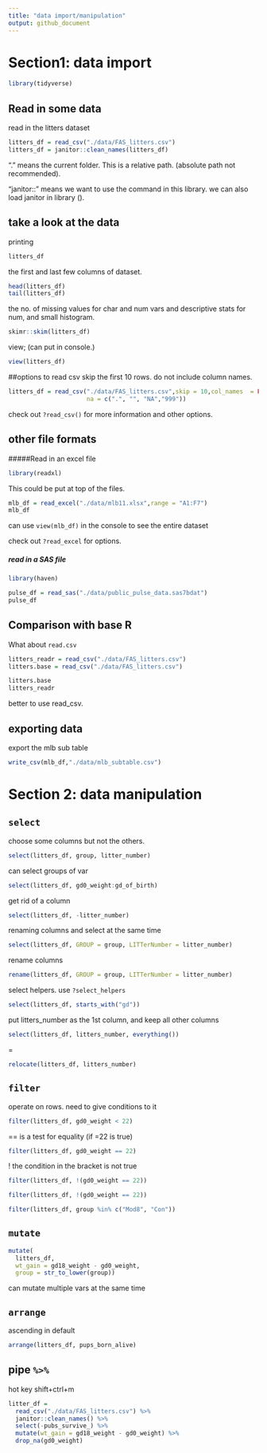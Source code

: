 ```yaml
---
title: "data import/manipulation"
output: github_document
---
```

# Section1: data import 

```r
library(tidyverse)
```

## Read in some data

read in the litters dataset

```r
litters_df = read_csv("./data/FAS_litters.csv")
litters_df = janitor::clean_names(litters_df)
```
 "." means the current folder. This is a relative path. (absolute path not recommended).
 
 "janitor::" means we want to use the command in this library. we can also load janitor in library ().
 
 
## take a look at the data

printing
```r
litters_df
```

the first and last few columns of dataset.
```r
head(litters_df)
tail(litters_df)
```


the no. of missing values for char and num vars and descriptive stats for num, and small histogram.
```r
skimr::skim(litters_df)
```

view; (can put in console.)
```r
view(litters_df)
```


##options to read csv
skip the first 10 rows. do not include column names. 
```r
litters_df = read_csv("./data/FAS_litters.csv",skip = 10,col_names  = FALSE, 
                      na = c(".", "", "NA","999"))
```

check out `?read_csv()` for more information and other options.

## other file formats

#####Read in an excel file

```r
library(readxl)
```
This could be put at top of the files.



```r
mlb_df = read_excel("./data/mlb11.xlsx",range = "A1:F7")
mlb_df
```
can use `view(mlb_df)` in the console to see the entire dataset

check out `?read_excel` for options.

##### read in a SAS file

```r
library(haven)
```

```r
pulse_df = read_sas("./data/public_pulse_data.sas7bdat")
pulse_df
```

## Comparison with base R

What about `read.csv`
```r
litters_readr = read_csv("./data/FAS_litters.csv")
litters.base = read_csv("./data/FAS_litters.csv")

litters.base
litters_readr
```

better to use read_csv.


## exporting data

export the mlb sub table
```r
write_csv(mlb_df,"./data/mlb_subtable.csv")
```


# Section 2: data manipulation

## `select`

choose some columns but not the others.

```r
select(litters_df, group, litter_number)
```

can select groups of var
```r
select(litters_df, gd0_weight:gd_of_birth)
```

get rid of a column
```r
select(litters_df, -litter_number)
```

renaming columns and select at the same time
```r
select(litters_df, GROUP = group, LITTerNumber = litter_number)
```

rename columns
```r
rename(litters_df, GROUP = group, LITTerNumber = litter_number)
```


select helpers. use `?select_helpers`

```r
select(litters_df, starts_with("gd"))
```

put litters_number as the 1st column, and keep all other columns
```r
select(litters_df, litters_number, everything())
```
=
```r
relocate(litters_df, litters_number)
```


## `filter`

operate on rows. need to give conditions to it

```r
filter(litters_df, gd0_weight < 22)
```

== is a test for equality (if =22 is true)
```r
filter(litters_df, gd0_weight == 22)
```

! the condition in the bracket is not true
```r
filter(litters_df, !(gd0_weight == 22))
```

```r
filter(litters_df, !(gd0_weight == 22))
```

```r
filter(litters_df, group %in% c("Mod8", "Con"))
```


## `mutate`

```r
mutate(
  litters_df, 
  wt_gain = gd18_weight - gd0_weight,
  group = str_to_lower(group))

```

can mutate multiple vars at the same time


## `arrange`

ascending in default
```r
arrange(litters_df, pups_born_alive)
```


## pipe `%>%`

hot key shift+ctrl+m

```r
litter_df = 
  read_csv("./data/FAS_litters.csv") %>% 
  janitor::clean_names() %>%
  select(-pubs_survive_) %>% 
  mutate(wt_gain = gd18_weight - gd0_weight) %>%
  drop_na(gd0_weight)
 
```


